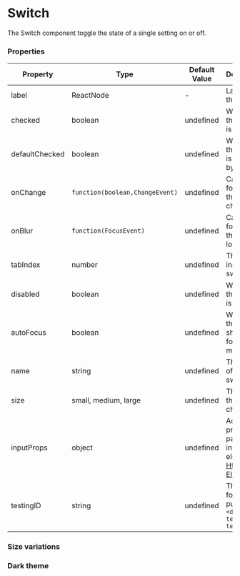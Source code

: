 
<Meta title="Data Entry/Switch" component={Switch}/>

# Switch

The Switch component toggle the state of a single setting on or off.

<Canvas>
   <Switch label="It's all ok, 🔥"/>
</Canvas>

### Properties

|Property|Type|Default Value|Description|Required|
|---|---|---|---|---|
|label|ReactNode|-|Label for the switch|Yes|
|checked|boolean|undefined|Whether the switch is checked|No|
|defaultChecked|boolean|undefined|Whether the switch is checked by default|No|
|onChange|`function(boolean,ChangeEvent)`|undefined|Callback for when the switch changes|No|
|onBlur |`function(FocusEvent)`|undefined|Callback for when the switch loses focus|No|
|tabIndex|number|undefined|The tab index of the switch|No|
|disabled|boolean|undefined|Whether the switch is disabled|No|
|autoFocus|boolean|undefined|Whether the switch should be focused on mount|No|
|name|string|undefined|The name of the switch|No|
|size|small, medium, large|undefined|The size of the checkbox|No|
|inputProps|object|undefined|Additional props to pass to the input element [Html Input Element](https://developer.mozilla.org/en-US/docs/Web/HTML/Element/input#Attributes)|No|
|testingID| string | undefined | The id used for testing purposes.<br/>`<div data-testid="my-test-id"/>` |No|

### Size variations

<Canvas>
   <Switch label="Small" size="small"/>
   <Switch label="Medium" size="medium"/>
   <Switch label="Large" size="large"/>
</Canvas>

### Dark theme

<Canvas className="dark">
   <ThemeProvider theme="dark">
      <Switch label="It's all ok, 🔥"/>
   </ThemeProvider>
</Canvas>